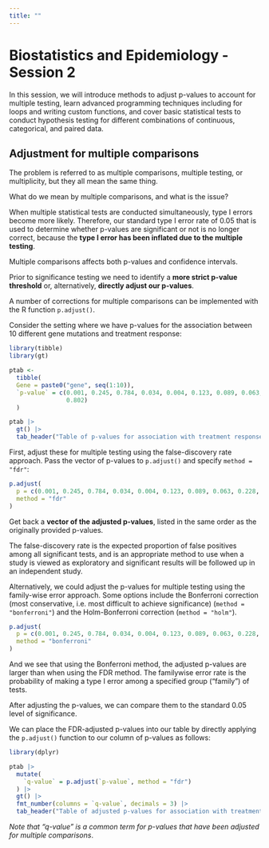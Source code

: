 ```yaml
---
title: ""
---
```


# Biostatistics and Epidemiology - Session 2

In this session, we will introduce methods to adjust p-values to account for multiple testing, learn advanced programming techniques including for loops and writing custom functions, and cover basic statistical tests to conduct hypothesis testing for different combinations of continuous, categorical, and paired data.

## Adjustment for multiple comparisons

The problem is referred to as multiple comparisons, multiple testing, or multiplicity, but they all mean the same thing.

What do we mean by multiple comparisons, and what is the issue?

When multiple statistical tests are conducted simultaneously, type I errors become more likely. Therefore, our standard type I error rate of 0.05 that is used to determine whether p-values are significant or not is no longer correct, because the **type I error has been inflated due to the multiple testing**.

Multiple comparisons affects both p-values and confidence intervals.

Prior to significance testing we need to identify a **more strict p-value threshold** or, alternatively,  **directly adjust our p-values**.

A number of corrections for multiple comparisons can be implemented with the R function `p.adjust()`. 

Consider the setting where we have p-values for the association between 10 different gene mutations and treatment response:

```r
library(tibble)
library(gt)

ptab <-
  tibble(
  Gene = paste0("gene", seq(1:10)),
  `p-value` = c(0.001, 0.245, 0.784, 0.034, 0.004, 0.123, 0.089, 0.063, 0.228, 
                0.802)
  ) 

ptab |> 
  gt() |> 
  tab_header("Table of p-values for association with treatment response")
```

First, adjust these for multiple testing using the false-discovery rate approach. Pass the vector of p-values to `p.adjust()` and specify `method = "fdr"`:

```r
p.adjust(
  p = c(0.001, 0.245, 0.784, 0.034, 0.004, 0.123, 0.089, 0.063, 0.228, 0.802),
  method = "fdr"
)
```

Get back a **vector of the adjusted p-values**, listed in the same order as the originally provided p-values.

The false-discovery rate is the expected proportion of false positives among all significant tests, and is an appropriate method to use when a study is viewed as exploratory and significant results will be followed up in an independent study.

Alternatively, we could adjust the p-values for multiple testing using the family-wise error approach. Some options include the Bonferroni correction (most conservative, i.e. most difficult to achieve significance) (`method = "bonferroni"`) and the Holm-Bonferroni correction (`method = "holm"`).

```r
p.adjust(
  p = c(0.001, 0.245, 0.784, 0.034, 0.004, 0.123, 0.089, 0.063, 0.228, 0.802),
  method = "bonferroni"
)
```

And we see that using the Bonferroni method, the adjusted p-values are larger than when using the FDR method. The familywise error rate is the probability of making a type I error among a specified group ("family") of tests.

After adjusting the p-values, we can compare them to the standard 0.05 level of significance.

We can place the FDR-adjusted p-values into our table by directly applying the `p.adjust()`
function to our column of p-values as follows:

```r
library(dplyr)

ptab |> 
  mutate(
    `q-value` = p.adjust(`p-value`, method = "fdr")
  ) |> 
  gt() |> 
  fmt_number(columns = `q-value`, decimals = 3) |> 
  tab_header("Table of adjusted p-values for association with treatment response")
```

*Note that "q-value" is a common term for p-values that have been adjusted for multiple comparisons*.